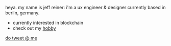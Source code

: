 
<Helmet>
  <link rel="icon" type="image/png" href={favicon} />
</Helmet>

heya. my name is jeff reiner: i'm a ux engineer & designer currently based in berlin, germany.

- currently interested in blockchain
- check out my [hobby](/photos)

[do tweet @ me](/contact)
